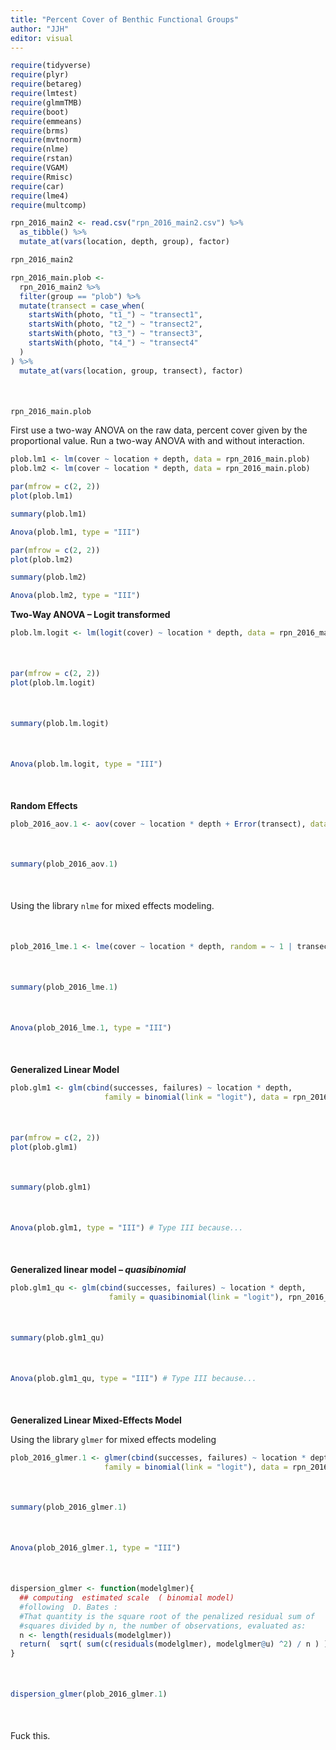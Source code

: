 ```yaml
---
title: "Percent Cover of Benthic Functional Groups"
author: "JJH"
editor: visual
---
```


```r
require(tidyverse)
require(plyr)
require(betareg)
require(lmtest)
require(glmmTMB)
require(boot)
require(emmeans)
require(brms)
require(mvtnorm)
require(nlme)
require(rstan)
require(VGAM)
require(Rmisc)
require(car)
require(lme4)
require(multcomp)
```

```r
rpn_2016_main2 <- read.csv("rpn_2016_main2.csv") %>%
  as_tibble() %>%
  mutate_at(vars(location, depth, group), factor)
```

```r
rpn_2016_main2
```

<div style = "margin-bottom:50px;">
```r
rpn_2016_main.plob <- 
  rpn_2016_main2 %>%
  filter(group == "plob") %>%
  mutate(transect = case_when(
    startsWith(photo, "t1_") ~ "transect1",
    startsWith(photo, "t2_") ~ "transect2",
    startsWith(photo, "t3_") ~ "transect3",
    startsWith(photo, "t4_") ~ "transect4"
  )
) %>%
  mutate_at(vars(location, group, transect), factor)
```
</div>

```r
rpn_2016_main.plob
```

First use a two-way ANOVA on the raw data, percent cover given by the proportional value.
Run a two-way ANOVA with and without interaction.

```r
plob.lm1 <- lm(cover ~ location + depth, data = rpn_2016_main.plob)
plob.lm2 <- lm(cover ~ location * depth, data = rpn_2016_main.plob)
```

```r
par(mfrow = c(2, 2))
plot(plob.lm1)
```

```r
summary(plob.lm1)
```

```r
Anova(plob.lm1, type = "III")
```

```r
par(mfrow = c(2, 2))
plot(plob.lm2)
```

```r
summary(plob.lm2)
```

```r
Anova(plob.lm2, type = "III")
```

**Two-Way ANOVA -- Logit transformed**

<div style = "margin-bottom:50px;">
```r
plob.lm.logit <- lm(logit(cover) ~ location * depth, data = rpn_2016_main.plob)
```
</div>

<div style = "margin-bottom:50px;">
```r
par(mfrow = c(2, 2))
plot(plob.lm.logit)
```
</div>

<div style = "margin-bottom:50px;">
```r
summary(plob.lm.logit)
```
</div>

<div style = "margin-bottom:50px;">
```r
Anova(plob.lm.logit, type = "III")
```
</div>

**Random Effects**

<div style = "margin-bottom:50px;">
```r
plob_2016_aov.1 <- aov(cover ~ location * depth + Error(transect), data = rpn_2016_main.plob)
```
</div>

<div style = "margin-bottom:50px;">
```r
summary(plob_2016_aov.1)
```
</div>

<div style = "margin-bottom:50px;">

Using the library `nlme` for mixed effects modeling.

</div>


<div style = "margin-bottom:50px;">

```r
plob_2016_lme.1 <- lme(cover ~ location * depth, random = ~ 1 | transect, data = rpn_2016_main.plob)
```

</div>

<div style = "margin-bottom:50px;">
```r
summary(plob_2016_lme.1)
```
</div>

<div style = "margin-bottom:50px;">
```r
Anova(plob_2016_lme.1, type = "III")
```
</div>

**Generalized Linear Model**

<div style = "margin-bottom:50px;">
```r
plob.glm1 <- glm(cbind(successes, failures) ~ location * depth, 
                     family = binomial(link = "logit"), data = rpn_2016_main.plob)
```
</div>

<div style = "margin-bottom:50px;">
```r
par(mfrow = c(2, 2))
plot(plob.glm1)
```
</div>

<div style = "margin-bottom:50px;">
```r
summary(plob.glm1)
```
</div>

<div style = "margin-bottom:50px;">
```r
Anova(plob.glm1, type = "III") # Type III because...
```
</div>

**Generalized linear model -- *quasibinomial* **

<div style = "margin-bottom:50px;">
```r
plob.glm1_qu <- glm(cbind(successes, failures) ~ location * depth, 
                      family = quasibinomial(link = "logit"), rpn_2016_main.plob)

```
</div>

<div style = "margin-bottom:50px;">
```r
summary(plob.glm1_qu)
```
</div>

<div style = "margin-bottom:50px;">
```r
Anova(plob.glm1_qu, type = "III") # Type III because...
```
</div>


**Generalized Linear Mixed-Effects Model**

Using the library `glmer` for mixed effects modeling

<div style = "margin-bottom:50px;">
```r
plob_2016_glmer.1 <- glmer(cbind(successes, failures) ~ location * depth + (1 | transect),
                     family = binomial(link = "logit"), data = rpn_2016_main.plob)
```
</div>

<div style = "margin-bottom:50px;">
```r
summary(plob_2016_glmer.1)
```
</div>

<div style = "margin-bottom:50px;">
```r
Anova(plob_2016_glmer.1, type = "III")
```
</div>

<div style = "margin-bottom:50px;">
```r
dispersion_glmer <- function(modelglmer){
  ## computing  estimated scale  ( binomial model)
  #following  D. Bates :
  #That quantity is the square root of the penalized residual sum of
  #squares divided by n, the number of observations, evaluated as:
  n <- length(residuals(modelglmer))
  return(  sqrt( sum(c(residuals(modelglmer), modelglmer@u) ^2) / n ) )
}
```
</div>

<div style = "margin-bottom:50px;">

```r
dispersion_glmer(plob_2016_glmer.1)
```

</div>

Fuck this.





